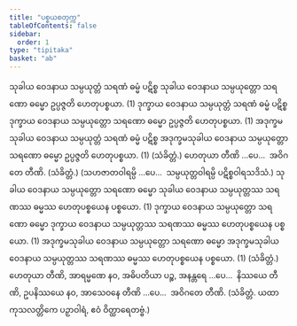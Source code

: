 ```yaml
---
title: "ပစ္စယစတုက္က"
tableOfContents: false
sidebar:
  order: 1
type: "tipitaka"
basket: "ab"
---
```



<DynamicBreadcrumb />

<Division number="1">

<Paragraph number="1708">
သုခါယ ဝေဒနာယ သမ္ပယုတ္တံ သရဏံ ဓမ္မံ ပဋိစ္စ သုခါယ ဝေဒနာယ သမ္ပယုတ္တော သရဏော ဓမ္မော ဥပ္ပဇ္ဇတိ ဟေတုပစ္စယာ. (1)
</Paragraph>

<Paragraph number="1709">
ဒုက္ခာယ ဝေဒနာယ သမ္ပယုတ္တံ သရဏံ ဓမ္မံ ပဋိစ္စ ဒုက္ခာယ ဝေဒနာယ သမ္ပယုတ္တော သရဏော ဓမ္မော ဥပ္ပဇ္ဇတိ ဟေတုပစ္စယာ. (1)
</Paragraph>

<Paragraph number="1710">
အဒုက္ခမသုခါယ ဝေဒနာယ သမ္ပယုတ္တံ သရဏံ ဓမ္မံ ပဋိစ္စ အဒုက္ခမသုခါယ ဝေဒနာယ သမ္ပယုတ္တော သရဏော ဓမ္မော ဥပ္ပဇ္ဇတိ ဟေတုပစ္စယာ. (1) (သံခိတ္တံ.)
</Paragraph>

</Division>
<Division number="2">

<Paragraph number="1711">
ဟေတုယာ တီဏိ …ပေ…  အဝိဂတေ တီဏိ. (သံခိတ္တံ.)
</Paragraph>

<Paragraph number="1712">
(သဟဇာတဝါရမ္ပိ …ပေ…  သမ္ပယုတ္တဝါရမ္ပိ ပဋိစ္စဝါရသဒိသံ.)
</Paragraph>

</Division>
<Division number="3">

<Paragraph number="1713">
သုခါယ ဝေဒနာယ သမ္ပယုတ္တော သရဏော ဓမ္မော သုခါယ ဝေဒနာယ သမ္ပယုတ္တဿ သရဏဿ ဓမ္မဿ ဟေတုပစ္စယေန ပစ္စယော. (1)
</Paragraph>

<Paragraph number="1714">
ဒုက္ခာယ ဝေဒနာယ သမ္ပယုတ္တော သရဏော ဓမ္မော ဒုက္ခာယ ဝေဒနာယ သမ္ပယုတ္တဿ သရဏဿ ဓမ္မဿ ဟေတုပစ္စယေန ပစ္စယော. (1)
</Paragraph>

<Paragraph number="1715">
အဒုက္ခမသုခါယ ဝေဒနာယ သမ္ပယုတ္တော သရဏော ဓမ္မော အဒုက္ခမသုခါယ ဝေဒနာယ သမ္ပယုတ္တဿ သရဏဿ ဓမ္မဿ ဟေတုပစ္စယေန ပစ္စယော. (1) (သံခိတ္တံ.)
</Paragraph>

</Division>
<Division number="4">

<Paragraph number="1716">
ဟေတုယာ တီဏိ, အာရမ္မဏေ နဝ, အဓိပတိယာ ပဉ္စ, အနန္တရေ …ပေ…  နိဿယေ တီဏိ, ဥပနိဿယေ နဝ, အာသေဝနေ တီဏိ …ပေ…  အဝိဂတေ တီဏိ. (သံခိတ္တံ. ယထာ ကုသလတ္တိကေ ပဉှာဝါရံ, ဧဝံ ဝိတ္ထာရေတဗ္ဗံ.)
</Paragraph>
</Division>